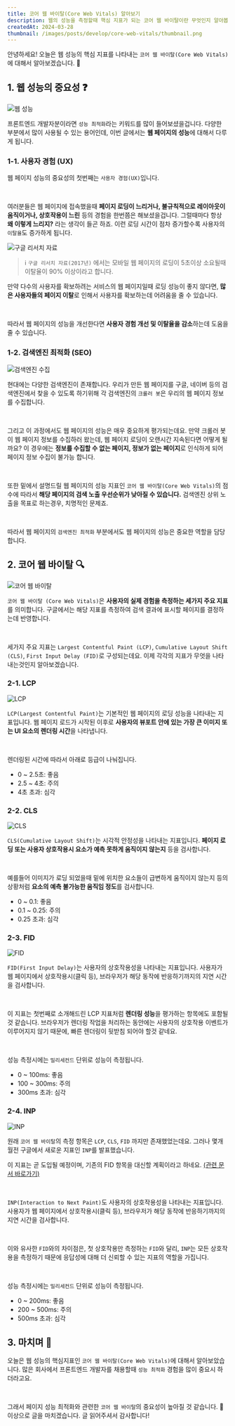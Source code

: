 ```yaml
---
title: 코어 웹 바이탈(Core Web Vitals) 알아보기
description: 웹의 성능을 측정할때 핵심 지표가 되는 코어 웹 바이탈이란 무엇인지 알아봅시다.
createdAt: 2024-03-28
thumbnail: /images/posts/develop/core-web-vitals/thumbnail.png
---
```


안녕하세요! 오늘은 웹 성능의 핵심 지표를 나타내는 `코어 웹 바이탈(Core Web Vitals)`에 대해서 알아보겠습니다. 🙂

## 1. 웹 성능의 중요성 ❓

![웹 성능](/images/posts/develop/core-web-vitals/web-performance.png)

프론트엔드 개발자분이라면 `성능 최적화`라는 키워드를 많이 들어보셨을겁니다. 다양한 부분에서 많이 사용될 수 있는 용어인데, 이번 글에서는 **웹 페이지의 성능**에 대해서 다루게 됩니다.

### 1-1. 사용자 경험 (UX)

웹 페이지 성능의 중요성의 첫번째는 `사용자 경험(UX)`입니다.

<br />

여러분들은 웹 페이지에 접속했을때 **페이지 로딩이 느리거나, 불규칙적으로 레이아웃이 움직이거나, 상호작용이 느린** 등의 경험을 한번쯤은 해보셨을겁니다. 그럴때마다 항상 **왜 이렇게 느리지?** 라는 생각이 들곤 하죠. 이런 로딩 시간이 점차 증가할수록 사용자의 `이탈율`도 증가하게 됩니다.

![구글 리서치 자료](/images/posts/develop/core-web-vitals/google-research.png)

> ℹ️ `구글 리서치 자료(2017년)` 에서는 모바일 웹 페이지의 로딩이 5초이상 소요될때 이탈율이 90% 이상이라고 합니다.

만약 다수의 사용자를 확보하려는 서비스의 웹 페이지일때 로딩 성능이 좋지 않다면, **많은 사용자들의 페이지 이탈**로 인해서 사용자를 확보하는데 어려움을 줄 수 있습니다.

<br />

따라서 웹 페이지의 성능을 개선한다면 **사용자 경험 개선 및 이탈율을 감소**하는데 도움을 줄 수 있습니다.

### 1-2. 검색엔진 최적화 (SEO)

![검색엔진 수집](/images/posts/next.js/nextjs-dynamic-sitemap/crawling.png)

현대에는 다양한 검색엔진이 존재합니다. 우리가 만든 웹 페이지를 구글, 네이버 등의 검색엔진에서 찾을 수 있도록 하기위해 각 검색엔진의 `크롤러 봇`은 우리의 웹 페이지 정보를 수집합니다.

<br />

그리고 이 과정에서도 웹 페이지의 성능은 매우 중요하게 평가되는데요. 만약 크롤러 봇이 웹 페이지 정보를 수집하러 왔는데, 웹 페이지 로딩이 오랜시간 지속된다면 어떻게 될까요? 이 경우에는 **정보를 수집할 수 없는 페이지, 정보가 없는 페이지**로 인식하게 되어 페이지 정보 수집이 불가능 합니다.

<br />

또한 밑에서 설명드릴 웹 페이지의 성능 지표인 `코어 웹 바이탈(Core Web Vitals)`의 점수에 따라서 **해당 페이지의 검색 노출 우선순위가 낮아질 수 있습니다.** 검색엔진 상위 노출을 목표로 하는경우, 치명적인 문제죠.

<br />

따라서 웹 페이지의 `검색엔진 최적화` 부분에서도 웹 페이지의 성능은 중요한 역할을 담당합니다.

## 2. 코어 웹 바이탈 🔍

![코어 웹 바이탈](/images/posts/develop/core-web-vitals/core-web-vitals.png)

`코어 웹 바이탈 (Core Web Vitals)`은 **사용자의 실제 경험을 측정하는 세가지 주요 지표**를 의미합니다. 구글에서는 해당 지표를 측정하여 검색 결과에 표시할 페이지를 결정하는데 반영합니다.

<br />

세가지 주요 지표는 `Largest Contentful Paint (LCP)`, `Cumulative Layout Shift (CLS)`, `First Input Delay (FID)`로 구성되는데요. 이제 각각의 지표가 무엇을 나타내는것인지 알아보겠습니다.

### 2-1. LCP

![LCP](/images/posts/develop/core-web-vitals/lcp.png)

`LCP(Largest Contentful Paint)`는 기본적인 웹 페이지의 로딩 성능을 나타내는 지표입니다. 웹 페이지 로드가 시작된 이후로 **사용자의 뷰포트 안에 있는 가장 큰 이미지 또는 UI 요소의 렌더링 시간**을 나타냅니다.

<br />

렌더링된 시간에 따라서 아래로 등급이 나눠집니다.

- 0 ~ 2.5초: 좋음
- 2.5 ~ 4초: 주의
- 4초 초과: 심각

### 2-2. CLS

![CLS](/images/posts/develop/core-web-vitals/cls.png)

`CLS(Cumulative Layout Shift)`는 시각적 안정성을 나타내는 지표입니다. **페이지 로딩 또는 사용자 상호작용시 요소가 예측 못하게 움직이지 않는지** 등을 검사합니다.

<br />

예를들어 이미지가 로딩 되었을때 밑에 위치한 요소들이 급변하게 움직이지 않는지 등의 상황처럼 **요소의 예측 불가능한 움직임 정도**를 검사합니다.

- 0 ~ 0.1: 좋음
- 0.1 ~ 0.25: 주의
- 0.25 초과: 심각

### 2-3. FID

![FID](/images/posts/develop/core-web-vitals/fid.png)

`FID(First Input Delay)`는 사용자의 상호작용성을 나타내는 지표입니다. 사용자가 웹 페이지에서 상호작용시(클릭 등), 브라우저가 해당 동작에 반응하기까지의 지연 시간을 검사합니다.

<br />

이 지표는 첫번째로 소개해드린 LCP 지표처럼 **렌더링 성능**을 평가하는 항목에도 포함될것 같습니다. 브라우저가 렌더링 작업을 처리하는 동안에는 사용자의 상호작용 이벤트가 이루어지지 않기 때문에, 빠른 렌더링이 뒷받침 되어야 할것 같네요.

<br />

성능 측정시에는 `밀리세컨드` 단위로 성능이 측정됩니다.

- 0 ~ 100ms: 좋음
- 100 ~ 300ms: 주의
- 300ms 초과: 심각

### 2-4. INP

![INP](/images/posts/develop/core-web-vitals/inp.png)

원래 `코어 웹 바이탈`의 측정 항목은 `LCP`, `CLS`, `FID` 까지만 존재했었는데요. 그러나 몇개월전 구글에서 새로운 지표인 `INP`를 발표했습니다.

이 지표는 곧 도입될 예정이며, 기존의 FID 항목을 대신할 계획이라고 하네요. [(관련 문서 바로가기)](https://developers.google.com/search/blog/2023/05/introducing-inp?hl=ko)

<br />

`INP(Interaction to Next Paint)`도 사용자의 상호작용성을 나타내는 지표입니다. 사용자가 웹 페이지에서 상호작용시(클릭 등), 브라우저가 해당 동작에 반응하기까지의 지연 시간을 검사합니다.

<br />

이와 유사한 `FID`와의 차이점은, 첫 상호작용만 측정하는 `FID`와 달리, `INP`는 모든 상호작용을 측정하기 때문에 응답성에 대해 더 신뢰할 수 있는 지표의 역할을 가집니다.

<br />

성능 측정시에는 `밀리세컨드` 단위로 성능이 측정됩니다.

- 0 ~ 200ms: 좋음
- 200 ~ 500ms: 주의
- 500ms 초과: 심각

## 3. 마치며 📌

오늘은 웹 성능의 핵심지표인 `코어 웹 바이탈(Core Web Vitals)`에 대해서 알아보았습니다. 많은 회사에서 프론트엔드 개발자를 채용할때 `성능 최적화` 경험을 많이 중요시 하더라고요.

<br />

그래서 페이지 성능 최적화와 관련한 `코어 웹 바이탈`의 중요성이 높아질 것 같습니다. 🙂 이상으로 글을 마치겠습니다. 글 읽어주셔서 감사합니다!
